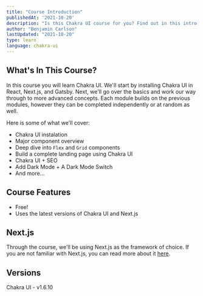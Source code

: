 ```yaml
---
title: "Course Introduction"
publishedAt: '2021-10-20'
description: "Is this Chakra UI course for you? Find out in this intro module."
author: "Benjamin Carlson"
lastUpdated: "2021-10-20"
type: learn
language: chakra-ui
---
```


## What's In This Course?

In this course you will learn Chakra UI. We'll start by installing Chakra UI in React, Next.js, and Gatsby. Next, we'll go over the basics and work our way through to more advanced concepts. Each module builds on the previous modules, however they can be completed independently or at random as well.

Here is some of what we'll cover:

- Chakra UI instalation
- Major component overview
- Deep dive into `Flex` and `Grid` components
- Build a complete landing page using Chakra UI
- Chakra UI + SEO
- Add Dark Mode + A Dark Mode Switch
- And more...

## Course Features

- Free!
- Uses the latest versions of Chakra UI and Next.js

## Next.js

Through the course, we'll be using Next.js as the framework of choice. If you are not familiar with Next.js, you can read more about it [here](https://nextjs.org/docs/getting-started).

## Versions

Chakra UI - v1.6.10